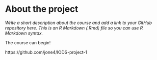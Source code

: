 
# About the project

*Write a short description about the course and add a link to your GitHub repository here. This is an R Markdown (.Rmd) file so you can use R Markdown syntax.*

The course can begin!

https://github.com/jone4/IODS-project-1
